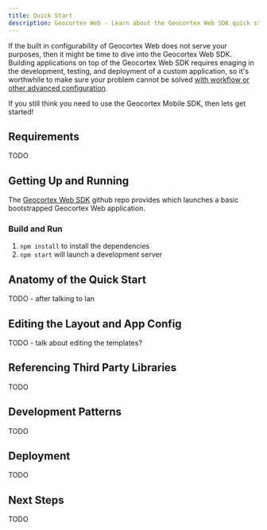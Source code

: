 ```yaml
---
title: Quick Start
description: Geocortex Web - Learn about the Geocortex Web SDK quick start project
---
```



<DesignerCallout />

If the built in configurability of Geocortex Web does not serve your purposes, then it might be time to dive into the Geocortex Web SDK. Building applications on top of the Geocortex Web SDK requires enaging in the development, testing, and deployment of a custom application, so it's worthwhile to make sure your problem cannot be solved [with workflow or other advanced configuration](overview.mdx#start-with-your-use-case).

If you still think you need to use the Geocortex Mobile SDK, then lets get started!

## Requirements

TODO

## Getting Up and Running

The [Geocortex Web SDK](https://github.com/geocortex/vertigis-web-sdk) github repo provides which launches a basic bootstrapped Geocortex Web application.

### Build and Run

1. `npm install` to install the dependencies
2. `npm start` will launch a development server

## Anatomy of the Quick Start

TODO - after talking to Ian

## Editing the Layout and App Config

TODO - talk about editing the templates?

## Referencing Third Party Libraries

TODO

## Development Patterns

TODO

## Deployment

TODO

## Next Steps

TODO
